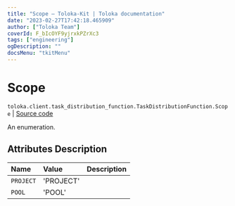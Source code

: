 ```yaml
---
title: "Scope — Toloka-Kit | Toloka documentation"
date: "2023-02-27T17:42:18.465909"
author: ["Toloka Team"]
coverId: F_bIcOYF9yjrxkPZrXc3
tags: ["engineering"]
ogDescription: ""
docsMenu: "tkitMenu"
---
```


# Scope
`toloka.client.task_distribution_function.TaskDistributionFunction.Scope` | [Source code](https://github.com/Toloka/toloka-kit/blob/v1.1.4/src/client/task_distribution_function.py#L27)

An enumeration.

## Attributes Description

| Name | Value | Description |
| :------| :-----------| :----------| 
`PROJECT`|'PROJECT'|
`POOL`|'POOL'|